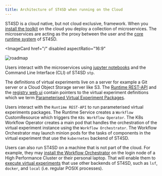 ```yaml
---
title: Architecture of ST4SD when running on the Cloud
---
```


<!--

  Copyright IBM Inc. All Rights Reserved.
  SPDX-License-Identifier: Apache-2.0

-->


ST4SD is a cloud native, but not cloud exclusive, framework. When you [install the toolkit](/installation#install-on-kubernetes-and-openshift) on the cloud you deploy a collection of microservices. The microservices are acting as the proxy between the user and the [core runtime system](/orientation) of ST4SD.

<Column colMd={11} colLg={11} noGutterSm>

<ImageCard
  href="/"
  disabled
  aspectRatio="16:9"
  >

![roadmap](../assets/images/cloud/architecture.png)
</ImageCard>

</Column>

Users interact with the microservices using [jupyter notebooks](/running-workflows-on-openshift) and the Command Line Interface (CLI) of ST4SD `stp`.

The definitions of virtual experiments live on a server for example a Git server or a Cloud Object Storage server like S3. The [Runtime REST-API](/running-workflows-on-openshift) and the [registry web ui](/using-the-virtual-experiments-registry-ui) contain pointers to the virtual experiment definitions which we term [Parameterised Virtual Experiment Packages](/creating-a-parameterised-package).

Users interact with the `Runtime REST-API` to run parameterised virtual experiments packages. The Runtime Service creates a `Workflow` CustomResource which triggers the `K8s Workflow Operator`. The K8s Workflow Operator creates a main pod that handles the orchestration of the virtual experiment instance using the `Workflow Orchestrator`. The Workflow Orchestrator may launch minion pods for the tasks of components in the virtual experiment that use the `kubernetes` backend of ST4SD.

Users can also run ST4SD on a machine that is not part of the cloud. For example, they may [install the Workflow Orchestrator](/installation#set-up-local-client) on the login node of a High Performance Cluster or their personal laptop. That will enable them to [execute virtual experiments](/tutorial#executing-sum-numbers) that use other backends of ST4SD, such as `lsf`, `docker`, and `local` (i.e. regular POSIX processes).
